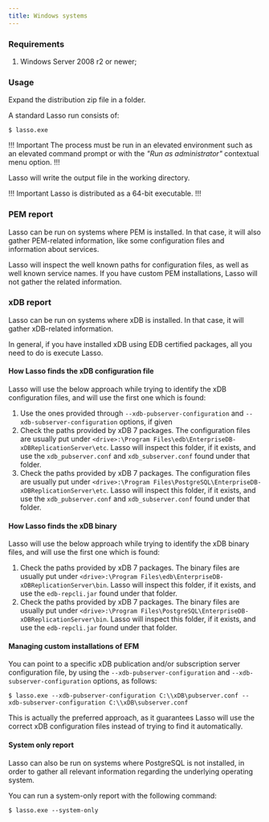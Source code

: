 ```yaml
---
title: Windows systems
---
```


### Requirements

1. Windows Server 2008 r2 or newer;

### Usage

Expand the distribution zip file in a folder.

A standard Lasso run consists of:

    $ lasso.exe

!!! Important
The process must be run in an elevated environment
such as an elevated command prompt or with the *"Run as administrator"*
contextual menu option.
!!!

Lasso will write the output file in the working directory.

!!! Important
Lasso is distributed as a 64-bit executable.
!!!

### PEM report

Lasso can be run on systems where PEM is installed. In that
case, it will also gather PEM-related information, like some configuration
files and information about services.

Lasso will inspect the well known paths for configuration files,
as well as well known service names. If you have custom PEM installations,
Lasso will not gather the related information.


### xDB report

Lasso can be run on systems where xDB is installed. In that
case, it will gather xDB-related information.

In general, if you have installed xDB using EDB certified packages, all you
need to do is execute Lasso.

#### How Lasso finds the xDB configuration file

Lasso will use the below approach while trying to identify the xDB
configuration files, and will use the first one which is found:

1. Use the ones provided through `--xdb-pubserver-configuration` and
`--xdb-subserver-configuration` options, if given
2. Check the paths provided by xDB 7 packages. The configuration files are usually
put under `<drive>:\Program Files\edb\EnterpriseDB-xDBReplicationServer\etc`.
Lasso will inspect this folder, if it exists, and use the `xdb_pubserver.conf` and
`xdb_subserver.conf` found under that folder.
3. Check the paths provided by xDB 7 packages. The configuration files are usually
put under `<drive>:\Program Files\PostgreSQL\EnterpriseDB-xDBReplicationServer\etc`.
Lasso will inspect this folder, if it exists, and use the `xdb_pubserver.conf`
and `xdb_subserver.conf` found under that folder.

#### How Lasso finds the xDB binary

Lasso will use the below approach while trying to identify the xDB
binary files, and will use the first one which is found:

1. Check the paths provided by xDB 7 packages. The binary files are usually
put under `<drive>:\Program Files\edb\EnterpriseDB-xDBReplicationServer\bin`.
Lasso will inspect this folder, if it exists, and use the `edb-repcli.jar` found
under that folder.
2. Check the paths provided by xDB 7 packages. The binary files are usually
put under `<drive>:\Program Files\PostgreSQL\EnterpriseDB-xDBReplicationServer\bin`.
Lasso will inspect this folder, if it exists, and use the `edb-repcli.jar`
found under that folder.

#### Managing custom installations of EFM

You can point to a specific xDB publication and/or subscription server configuration
file, by using the `--xdb-pubserver-configuration` and `--xdb-subserver-configuration`
options, as follows:

    $ lasso.exe --xdb-pubserver-configuration C:\\xDB\pubserver.conf --xdb-subserver-configuration C:\\xDB\subserver.conf

This is actually the preferred approach, as it guarantees Lasso will use
the correct xDB configuration files instead of trying to find it automatically.


#### System only report

Lasso can also be run on systems where PostgreSQL is not
installed, in order to gather all relevant information regarding the
underlying operating system.

You can run a system-only report with the following command:

    $ lasso.exe --system-only
